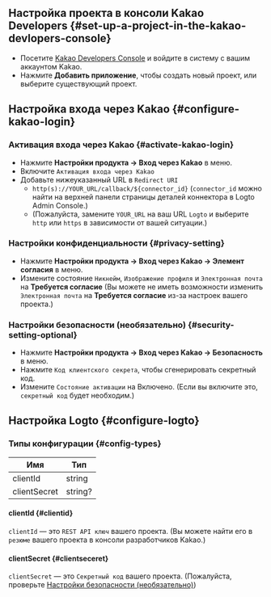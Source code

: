 ## Настройка проекта в консоли Kakao Developers \{#set-up-a-project-in-the-kakao-devlopers-console}

- Посетите [Kakao Developers Console](https://developers.kakao.com/console/app) и войдите в систему с вашим аккаунтом Kakao.
- Нажмите **Добавить приложение**, чтобы создать новый проект, или выберите существующий проект.

## Настройка входа через Kakao \{#configure-kakao-login}

### Активация входа через Kakao \{#activate-kakao-login}

- Нажмите **Настройки продукта -> Вход через Kakao** в меню.
- Включите `Активация входа через Kakao`
- Добавьте нижеуказанный URL в `Redirect URI`
  - `http(s)://YOUR_URL/callback/${connector_id}` (`connector_id` можно найти на верхней панели страницы деталей коннектора в Logto Admin Console.)
  - (Пожалуйста, замените `YOUR_URL` на ваш URL `Logto` и выберите `http` или `https` в зависимости от вашей ситуации.)

### Настройки конфиденциальности \{#privacy-setting}

- Нажмите **Настройки продукта -> Вход через Kakao -> Элемент согласия** в меню.
- Измените состояние `Никнейм`, `Изображение профиля` и `Электронная почта` на **Требуется согласие** (Вы можете не иметь возможности изменить `Электронная почта` на **Требуется согласие** из-за настроек вашего проекта.)

### Настройки безопасности (необязательно) \{#security-setting-optional}

- Нажмите **Настройки продукта -> Вход через Kakao -> Безопасность** в меню.
- Нажмите `Код клиентского секрета`, чтобы сгенерировать секретный код.
- Измените `Состояние активации` на Включено. (Если вы включите это, `секретный код` будет необходим.)

## Настройка Logto \{#configure-logto}

### Типы конфигурации \{#config-types}

| Имя          | Тип     |
| ------------ | ------- |
| clientId     | string  |
| clientSecret | string? |

#### clientId \{#clientid}

`clientId` — это `REST API ключ` вашего проекта.
(Вы можете найти его в `резюме` вашего проекта в консоли разработчиков Kakao.)

#### clientSecret \{#clientseceret}

`clientSecret` — это `Секретный код` вашего проекта.
(Пожалуйста, проверьте [Настройки безопасности (необязательно)](#security-setting-optional))

